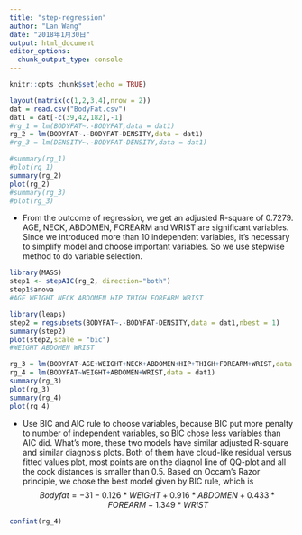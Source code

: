---
title: "step-regression"
author: "Lan Wang"
date: "2018年1月30日"
output: html_document
editor_options: 
  chunk_output_type: console
---

```{r setup, include=FALSE}
knitr::opts_chunk$set(echo = TRUE)
```

```{r}
layout(matrix(c(1,2,3,4),nrow = 2))
dat = read.csv("BodyFat.csv")
dat1 = dat[-c(39,42,182),-1]
#rg_1 = lm(BODYFAT~.-BODYFAT,data = dat1)
rg_2 = lm(BODYFAT~.-BODYFAT-DENSITY,data = dat1)
#rg_3 = lm(DENSITY~.-BODYFAT-DENSITY,data = dat1)

#summary(rg_1)
#plot(rg_1)
summary(rg_2)
plot(rg_2)
#summary(rg_3)
#plot(rg_3)
```

- From the outcome of regression, we get an adjusted R-square of 0.7279. AGE, NECK, ABDOMEN, FOREARM and WRIST are significant variables. Since we introduced more than 10 independent variables, it's necessary to simplify model and choose important variables. So we use stepwise method to do variable selection.



```{r}
library(MASS)
step1 <- stepAIC(rg_2, direction="both")
step1$anova
#AGE WEIGHT NECK ABDOMEN HIP THIGH FOREARM WRIST

library(leaps)
step2 = regsubsets(BODYFAT~.-BODYFAT-DENSITY,data = dat1,nbest = 1)
summary(step2)
plot(step2,scale = "bic")
#WEIGHT ABDOMEN WRIST

rg_3 = lm(BODYFAT~AGE+WEIGHT+NECK+ABDOMEN+HIP+THIGH+FOREARM+WRIST,data = dat1)
rg_4 = lm(BODYFAT~WEIGHT+ABDOMEN+WRIST,data = dat1)
summary(rg_3)
plot(rg_3)
summary(rg_4)
plot(rg_4)

```

- Use BIC and AIC rule to choose variables, because BIC put more penalty to number of independent variables, so BIC chose less variables than AIC did. What's more, these two models have similar adjusted R-square and similar diagnosis plots. Both of them have cloud-like residual versus fitted values plot, most points are on the diagnol line of QQ-plot and all the cook distances is smaller than 0.5. Based on Occam's Razor principle, we chose the best model given by BIC rule, which is $$Bodyfat = -31-0.126*WEIGHT+0.916*ABDOMEN+0.433*FOREARM-1.349*WRIST$$

```{r}
confint(rg_4)
```







